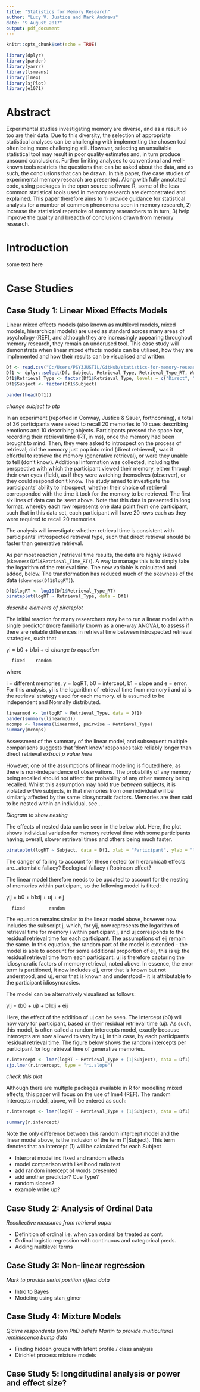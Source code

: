 ```yaml
---
title: "Statistics for Memory Research"
author: "Lucy V. Justice and Mark Andrews"
date: "9 August 2017"
output: pdf_document
---
```


```r
knitr::opts_chunk$set(echo = TRUE)
```

```r
library(dplyr)
library(pander)
library(yarrr)
library(lsmeans)
library(lme4)
library(sjPlot)
library(e1071)
```

# Abstract

Experimental studies investigating memory are diverse, and as a result so too are their data. Due to this diversity, the selection of appropriate statistical analyses can be challenging with implementing the chosen tool often being more challenging still. However, selecting an unsuitable statistical tool may result in poor quality estimates and, in turn produce unsound conclusions. Further limiting analyses to conventional and well-known tools restricts the questions that can be asked about the data, and as such, the conclusions that can be drawn. In this paper, five case studies of experimental memory research are presented. Along with fully annotated code, using packages in the open source software R, some of the less common statistical tools used in memory research are demonstrated and explained. This paper therefore aims to 1) provide guidance for statistical analysis for a number of common phenomena seen in memory research, 2) increase the statistical repertoire of memory researchers to in turn, 3) help improve the quality and breadth of conclusions drawn from memory research.


# Introduction

some text here

# Case Studies

## Case Study 1: Linear Mixed Effects Models
Linear mixed effects models (also known as multilevel models, mixed models, hierarchical models) are used as standard across many areas of psychology (REF), and although they are increasingly appearing throughout memory research, they remain an underused tool. This case study will demonstrate when linear mixed effects models can be utilised, how they are implemented and how their results can be visualised and written.

```r


Df <- read.csv("C:/Users/PSY3JUSTIL/GitHub/statistics-for-memory-research/CaseStudy1&2.csv")
Df1 <- dplyr::select(Df, Subject, Retrieval_Type, Retrieval_Type_RT, Word_Presented, Cue_Type)
Df1$Retrieval_Type <- factor(Df1$Retrieval_Type, levels = c("Direct", "Generative", "DK"))
Df1$Subject <- factor(Df1$Subject)
```

```r
pander(head(Df1))
```
*change subject to ptp*

In an experiment (reported in Conway, Justice & Sauer, forthcoming), a total of 36 participants were asked to recall 20 memories to 10 cues describing emotions and 10 describing objects. Participants pressed the space bar, recording their retrieval time (RT, in ms), once the memory had been brought to mind. Then, they were asked to introspect on the process of retrieval; did the memory just pop into mind (direct retrieved), was it effortful to retrieve the memory (generative retrieval), or were they unable to tell (don't know). Additional information was collected, including the perspective with which the participant viewed their memory, either through their own eyes (field), as if they were watching themselves (observer), or they could respond don't know. The study aimed to investigate the participants' ability to introspect, whether their choice of retrieval corresponded with the time it took for the memory to be retrieved. The first six lines of data can be seen above. Note that this data is presented in long format, whereby each row represents one data point from one participant, such that in this data set, each participant will have 20 rows each as they were required to recall 20 memories.

The analysis will investigate whether retrieval time is consistent with participants' introspected retrieval type, such that direct retrieval should be faster than generative retrieval. 

As per most reaction / retrieval time results, the data are highly skewed (`skewness(Df1$Retrieval_Time_RT)`). A way to manage this is to simply take the logarithm of the retrieval time. The new variable is calculated and added, below. The transformation has reduced much of the skewness of the data (`skewness(Df1$logRT)`).

```r
Df1$logRT <- log10(Df1$Retrieval_Type_RT)
pirateplot(logRT ~ Retrieval_Type, data = Df1)
```
*describe elements of pirateplot*

The initial reaction for many researchers may be to run a linear model with a single predictor (more familiarly known as a one-way ANOVA), to assess if there are reliable differences in retrieval time between introspected retrieval strategies, such that

yi = b0 + b1xi + ei *change to equation*
      
      fixed    random

where

i = different memories, y = logRT, b0 = intercept, b1 = slope and e = error. For this analysis, yi is the logarithm of retrieval time from memory i and xi is the retrieval strategy used for each memory. ei is assumed to be independent and Normally distributed.

```r
linearmod <- lm(logRT ~ Retrieval_Type, data = Df1)
pander(summary(linearmod))
mcomps <- lsmeans(linearmod, pairwise ~ Retrieval_Type)
summary(mcomps)
```

Assessment of the summary of the linear model, and subsequent multiple comparisons suggests that 'don't know' responses take reliably longer than direct retrieval *extract p value here*

However, one of the assumptions of linear modelling is flouted here, as there is non-independence of observations. The probability of any memory being recalled should not affect the probability of any other memory being recalled. Whilst this assumption may hold true *between* subjects, it is violated *within* subjects, in that memories from one individual will be similarly affected by the same idiosyncratic factors. Memories are then said to be nested within an individual, see...

*Diagram to show nesting*

The effects of nested data can be seen in the below plot. Here, the plot shows individual variation for memory retrieval time with some participants having, overall, slower retrieval times and others being much faster.

```r
pirateplot(logRT ~ Subject, data = Df1, xlab = "Participant", ylab = "logRT")
```

The danger of failing to account for these nested (or hierarchical) effects are...atomistic fallacy? Ecological fallacy / Robinson effect? 

The linear model therefore needs to be updated to account for the nesting of memories within participant, so the following model is fitted:

yij = b0 + b1xij + uj + eij 
      
      fixed         random

The equation remains similar to the linear model above, however now includes the subscript j, which, for yij, now represents the logarithm of retrieval time for memory i within participant j, and uj corresponds to the residual retrieval time for each participant. The assumptions of eij remain the same. In this equation, the random part of the model is extended - the model is able to account for some additional proportion of eij, this is uj: the residual retrieval time from each participant. uj is therefore capturing the idiosyncratic factors of memory retrieval, noted above. In essence, the error term is partitioned, it now includes eij, error that is known but not understood, and uj, error that is known and understood - it is attributable to the participant idiosyncrasies. 

The model can be alternatively visualised as follows:

yij = (b0 + uj) + b1xij + eij

Here, the effect of the addition of uj can be seen. The intercept (b0) will now vary for participant, based on their residual retrieval time (uj). As such, this model, is often called a random intercepts model, exactly because intercepts are now allowed to vary by uj, in this case, by each participant's residual retrieval time. The figure below shows the random intercepts per participant for log retrieval time of generative memories.

```r
r.intercept <- lmer(logRT ~ Retrieval_Type + (1|Subject), data = Df1)
sjp.lmer(r.intercept, type = "ri.slope")
```
*check this plot*

Although there are multiple packages available in R for modelling mixed effects, this paper will focus on the use of lme4 (REF). The random intercepts model, above, will be entered as such:

```r
r.intercept <- lmer(logRT ~ Retrieval_Type + (1|Subject), data = Df1)
```

```r
summary(r.intercept)
```


Note the only difference between this random intercept model and the linear model above, is the inclusion of the term (1|Subject). This term denotes that an intercept (1) will be calculated for each Subject


* Interpret model inc fixed and random effects
* model comparison with likelihood ratio test
* add random intercept of words presented
* add another predictor? Cue Type?
* random slopes?
* example write up?


## Case Study 2: Analysis of Ordinal Data
*Recollective measures from retrieval paper* 

* Definition of ordinal i.e. when can ordinal be treated as cont.
* Ordinal logistic regression with continuous and categorical preds.
* Adding multilevel terms


## Case Study 3: Non-linear regression
*Mark to provide serial position effect data*

* Intro to Bayes
* Modeling using stan_glmer


## Case Study 4: Mixture Models
*Q'airre respondents from PhD beliefs*
*Martin to provide multicultural reminiscence bump data*

* Finding hidden groups with latent profile / class analysis 
* Dirichlet process mixture models

## Case Study 5: longditudinal analysis **or** power and effect size?

